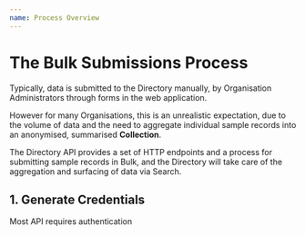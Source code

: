 ```yaml
---
name: Process Overview
---
```



# The Bulk Submissions Process

Typically, data is submitted to the Directory manually, by Organisation Administrators through forms in the web application.

However for many Organisations, this is an unrealistic expectation,
due to the volume of data and the need to aggregate individual sample records into an anonymised, summarised **Collection**.

The Directory API provides a set of HTTP endpoints and a process for submitting sample records in Bulk,
and the Directory will take care of the aggregation and surfacing of data via Search.

<TableOfContents />

## 1. Generate Credentials

Most API requires authentication
